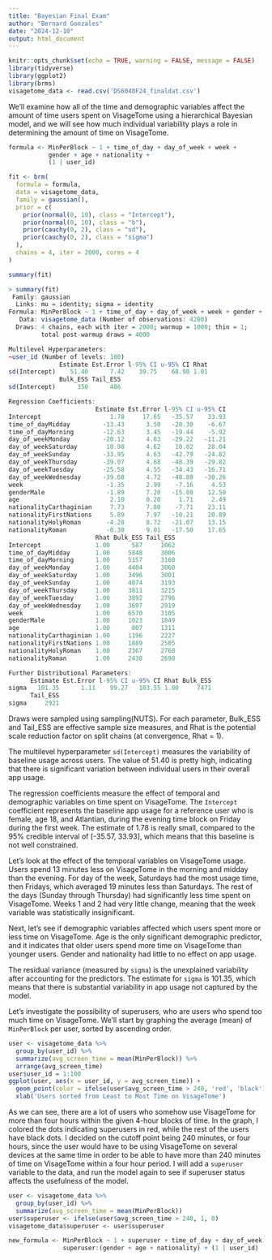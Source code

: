 ```yaml
---
title: "Bayesian Final Exam"
author: "Bernard Gonzales"
date: "2024-12-10"
output: html_document
---
```


```r
knitr::opts_chunk$set(echo = TRUE, warning = FALSE, message = FALSE)
library(tidyverse)
library(ggplot2)
library(brms)
visagetome_data <- read.csv('DS6040F24_finaldat.csv')
```


We'll examine how all of the time and demographic variables affect the amount of time users spent on VisageTome using a hierarchical Bayesian model, and we will see how much individual variability plays a role in determining the amount of time on VisageTome.

```r
formula <- MinPerBlock ~ 1 + time_of_day + day_of_week + week + 
           gender + age + nationality + 
           (1 | user_id)

fit <- brm(
  formula = formula,
  data = visagetome_data,
  family = gaussian(),
  prior = c(
    prior(normal(0, 10), class = "Intercept"),
    prior(normal(0, 10), class = "b"),
    prior(cauchy(0, 2), class = "sd"),
    prior(cauchy(0, 2), class = "sigma")
  ),
  chains = 4, iter = 2000, cores = 4
)

summary(fit)
```
```r
> summary(fit)
 Family: gaussian 
  Links: mu = identity; sigma = identity 
Formula: MinPerBlock ~ 1 + time_of_day + day_of_week + week + gender + age + nationality + (1 | user_id) 
   Data: visagetome_data (Number of observations: 4200) 
  Draws: 4 chains, each with iter = 2000; warmup = 1000; thin = 1;
         total post-warmup draws = 4000

Multilevel Hyperparameters:
~user_id (Number of levels: 100) 
              Estimate Est.Error l-95% CI u-95% CI Rhat
sd(Intercept)    51.40      7.42    39.75    68.98 1.01
              Bulk_ESS Tail_ESS
sd(Intercept)      350      486

Regression Coefficients:
                        Estimate Est.Error l-95% CI u-95% CI
Intercept                   1.78     17.65   -35.57    33.93
time_of_dayMidday         -13.43      3.50   -20.30    -6.67
time_of_dayMorning        -12.63      3.45   -19.44    -5.92
day_of_weekMonday         -20.12      4.63   -29.22   -11.21
day_of_weekSaturday        18.98      4.62    10.02    28.04
day_of_weekSunday         -33.95      4.63   -42.79   -24.82
day_of_weekThursday       -39.07      4.68   -48.39   -29.82
day_of_weekTuesday        -25.58      4.55   -34.43   -16.71
day_of_weekWednesday      -39.68      4.72   -48.80   -30.26
week                       -1.35      2.99    -7.16     4.53
genderMale                 -1.89      7.28   -15.80    12.50
age                         2.10      0.20     1.71     2.49
nationalityCarthaginian     7.73      7.80    -7.71    23.11
nationalityFirstNations     5.89      7.97   -10.21    20.89
nationalityHolyRoman       -4.28      8.72   -21.07    13.15
nationalityRoman           -0.30      9.01   -17.50    17.65
                        Rhat Bulk_ESS Tail_ESS
Intercept               1.00      587     1062
time_of_dayMidday       1.00     5848     3006
time_of_dayMorning      1.00     5157     3168
day_of_weekMonday       1.00     4404     3060
day_of_weekSaturday     1.00     3496     3001
day_of_weekSunday       1.00     4074     3193
day_of_weekThursday     1.00     3811     3215
day_of_weekTuesday      1.00     3892     2796
day_of_weekWednesday    1.00     3697     2919
week                    1.00     6570     3105
genderMale              1.00     1023     1849
age                     1.00      807     1311
nationalityCarthaginian 1.00     1196     2227
nationalityFirstNations 1.00     1889     2505
nationalityHolyRoman    1.00     2367     2768
nationalityRoman        1.00     2438     2690

Further Distributional Parameters:
      Estimate Est.Error l-95% CI u-95% CI Rhat Bulk_ESS
sigma   101.35      1.11    99.27   103.55 1.00     7471
      Tail_ESS
sigma     2921
```

Draws were sampled using sampling(NUTS). For each parameter, Bulk_ESS
and Tail_ESS are effective sample size measures, and Rhat is the potential
scale reduction factor on split chains (at convergence, Rhat = 1).

The multilevel hyperparameter `sd(Intercept)` measures the variability of baseline usage across users. The value of 51.40 is pretty high, indicating that there is significant variation between individual users in their overall app usage.

The regression coefficients measure the effect of temporal and demographic variables on time spent on VisageTome. The `Intercept` coefficient represents the baseline app usage for a reference user who is female, age 18, and Atlantian, during the evening time block on Friday during the first week. The estimate of 1.78 is really small, compared to the 95% credible interval of [-35.57, 33.93], which means that this baseline is not well constrained.

Let's look at the effect of the temporal variables on VisageTome usage. Users spend 13 minutes less on VisageTome in the morning and midday than the evening. For day of the week, Saturdays had the most usage time, then Fridays, which averaged 19 minutes less than Saturdays. The rest of the days (Sunday through Thursday) had significantly less time spent on VisageTome. Weeks 1 and 2 had very little change, meaning that the week variable was statistically insignificant.

Next, let's see if demographic variables affected which users spent more or less time on VisageTome. Age is the only significant demographic predictor, and it indicates that older users spend more time on VisageTome than younger users. Gender and nationality had little to no effect on app usage.

The residual variance (measured by `sigma`) is the unexplained variability after accounting for the predictors. The estimate for `sigma` is 101.35, which means that there is substantial variability in app usage not captured by the model.

Let's investigate the possibility of superusers, who are users who spend too much time on VisageTome. We'll start by graphing the average (mean) of `MinPerBlock` per user, sorted by ascending order.

```r
user <- visagetome_data %>%
  group_by(user_id) %>%
  summarize(avg_screen_time = mean(MinPerBlock)) %>%
  arrange(avg_screen_time)
user$user_id = 1:100
ggplot(user, aes(x = user_id, y = avg_screen_time)) +
  geom_point(color = ifelse(user$avg_screen_time > 240, 'red', 'black')) +
  xlab('Users sorted from Least to Most Time on VisageTome')
```

As we can see, there are a lot of users who somehow use VisageTome for more than four hours within the given 4-hour blocks of time. In the graph, I colored the dots indicating superusers in red, while the rest of the users have black dots. I decided on the cutoff point being 240 minutes, or four hours, since the user would have to be using VisageTome on several devices at the same time in order to be able to have more than 240 minutes of time on VisageTome within a four hour period. I will add a `superuser` variable to the data, and run the model again to see if superuser status affects the usefulness of the model.

```r
user <- visagetome_data %>%
  group_by(user_id) %>%
  summarize(avg_screen_time = mean(MinPerBlock))
user$superuser <- ifelse(user$avg_screen_time > 240, 1, 0)
visagetome_data$superuser <- user$superuser

new_formula <- MinPerBlock ~ 1 + superuser + time_of_day + day_of_week + week + gender + age + nationality + 
               superuser:(gender + age + nationality) + (1 | user_id)
```















